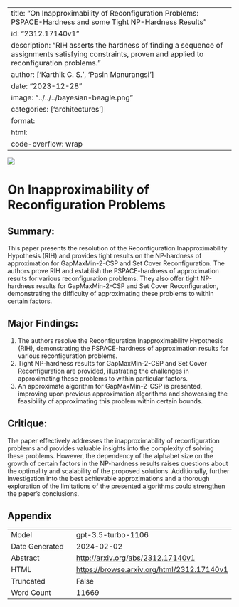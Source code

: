 
---
title: "On Inapproximability of Reconfiguration Problems: PSPACE-Hardness and some Tight NP-Hardness Results"
id: "2312.17140v1"
description: "RIH asserts the hardness of finding a sequence of assignments satisfying constraints, proven and applied to reconfiguration problems."
author: ['Karthik C. S.', 'Pasin Manurangsi']
date: "2023-12-28"
image: "../../../bayesian-beagle.png"
categories: ['architectures']
format:
  html:
    code-overflow: wrap
---

![](None)

# On Inapproximability of Reconfiguration Problems

## **Summary:**
This paper presents the resolution of the Reconfiguration Inapproximability Hypothesis (RIH) and provides tight results on the NP-hardness of approximation for GapMaxMin-2-CSP and Set Cover Reconfiguration. The authors prove RIH and establish the PSPACE-hardness of approximation results for various reconfiguration problems. They also offer tight NP-hardness results for GapMaxMin-2-CSP and Set Cover Reconfiguration, demonstrating the difficulty of approximating these problems to within certain factors.

## **Major Findings:**
1. The authors resolve the Reconfiguration Inapproximability Hypothesis (RIH), demonstrating the PSPACE-hardness of approximation results for various reconfiguration problems.
2. Tight NP-hardness results for GapMaxMin-2-CSP and Set Cover Reconfiguration are provided, illustrating the challenges in approximating these problems to within particular factors.
3. An approximate algorithm for GapMaxMin-2-CSP is presented, improving upon previous approximation algorithms and showcasing the feasibility of approximating this problem within certain bounds.

## **Critique:**
The paper effectively addresses the inapproximability of reconfiguration problems and provides valuable insights into the complexity of solving these problems. However, the dependency of the alphabet size on the growth of certain factors in the NP-hardness results raises questions about the optimality and scalability of the proposed solutions. Additionally, further investigation into the best achievable approximations and a thorough exploration of the limitations of the presented algorithms could strengthen the paper's conclusions.

## Appendix

|          |          |
|----------|----------|
| Model     | gpt-3.5-turbo-1106       |
| Date Generated     | 2024-02-02       |
| Abstract | [http://arxiv.org/abs/2312.17140v1](http://arxiv.org/abs/2312.17140v1)        |
| HTML     | [https://browse.arxiv.org/html/2312.17140v1](https://browse.arxiv.org/html/2312.17140v1)       |
| Truncated       | False       |
| Word Count       | 11669       |
